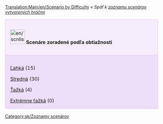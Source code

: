 [[Translation:Main/en/Scenario by Difficulty]]{{en/-}}
''« Späť k [[Main/sk/Zoznam scenárov vytvorených hráčmi|zoznamu scenárov vytvorených hráčmi]]''

{| cellspacing="3" class="mainpagetable" align="center" width="100%"
|- valign="top" 
|style="font-size: 100%; BACKGROUND-COLOR: #F5EDFC; border: 1px solid #E1BBFF; margin: 0; padding: 1em; text-align: left; width:14%"|[[File:en/scnlist-difficulty.png|48px]] <font size="3">'''Scenáre zoradené podľa obtiažnosti'''</font>
|-
|style="font-size: 100%; BACKGROUND-COLOR: #EDDEFA; border: 1px solid #E1BBFF; margin: 0; padding: 1em 1em 0em 1em; text-align: left;"|

[[Main/sk/Scenáre zoradené podľa obtiažnosti - Ľahká|Ľahká]] (15)

[[Main/sk/Scenáre zoradené podľa obtiažnosti - Stredná|Stredná]] (30)

[[Main/sk/Scenáre zoradené podľa obtiažnosti - Ťažká|Ťažká]] (4)

[[Main/sk/Scenáre zoradené podľa obtiažnosti - Extrémne ťažká|Extrémne ťažká]] (0)

|}

[[Category:sk/Zoznamy scenárov]]